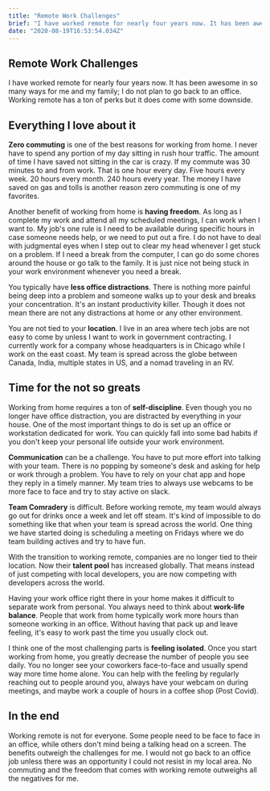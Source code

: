 ```yaml
---
title: "Remote Work Challenges"
brief: "I have worked remote for nearly four years now. It has been awesome in so many ways for me and my family; I do not plan to go back to an office. Working remote has a ton of perks but it does come with some downside.\nEverything I love about it\nZero co..."
date: "2020-08-19T16:53:54.034Z"
---
```


## Remote Work Challenges

I have worked remote for nearly four years now. It has been awesome in so many ways for me and my family; I do not plan to go back to an office. Working remote has a ton of perks but it does come with some downside.

## Everything I love about it
**Zero commuting** is one of the best reasons for working from home. I never have to spend any portion of my day sitting in rush hour traffic. The amount of time I have saved not sitting in the car is crazy. If my commute was 30 minutes to and from work. That is one hour every day. Five hours every week. 20 hours every month. 240 hours every year. The money I have saved on gas and tolls is another reason zero commuting is one of my favorites.

Another benefit of working from home is **having freedom**. As long as I complete my work and attend all my scheduled meetings, I can work when I want to. My job's one rule is I need to be available during specific hours in case someone needs help, or we need to put out a fire. I do not have to deal with judgmental eyes when I step out to clear my head whenever I get stuck on a problem. If I need a break from the computer, I can go do some chores around the house or go talk to the family. It is just nice not being stuck in your work environment whenever you need a break.

You typically have **less office distractions**. There is nothing more painful being deep into a problem and someone walks up to your desk and breaks your concentration. It's an instant productivity killer. Though it does not mean there are not any distractions at home or any other environment.

You are not tied to your **location**. I live in an area where tech jobs are not easy to come by unless I want to work in government contracting. I currently work for a company whose headquarters is in Chicago while I work on the east coast. My team is spread across the globe between Canada, India, multiple states in US, and a nomad traveling in an RV.

## Time for the not so greats
Working from home requires a ton of **self-discipline**. Even though you no longer have office distraction, you are distracted by everything in your house. One of the most important things to do is set up an office or workstation dedicated for work. You can quickly fall into some bad habits if you don't keep your personal life outside your work environment.

**Communication** can be a challenge. You have to put more effort into talking with your team. There is no popping by someone's desk and asking for help or work through a problem. You have to rely on your chat app and hope they reply in a timely manner. My team tries to always use webcams to be more face to face and try to stay active on slack.

**Team Comradery** is difficult. Before working remote, my team would always go out for drinks once a week and let off steam. It's kind of impossible to do something like that when your team is spread across the world. One thing we have started doing is scheduling a meeting on Fridays where we do team building actives and try to have fun.

With the transition to working remote, companies are no longer tied to their location. Now their **talent pool** has increased globally. That means instead of just competing with local developers, you are now competing with developers across the world.

Having your work office right there in your home makes it difficult to separate work from personal. You always need to think about **work-life balance**. People that work from home typically work more hours than someone working in an office. Without having that pack up and leave feeling, it's easy to work past the time you usually clock out.

I think one of the most challenging parts is **feeling isolated**. Once you start working from home, you greatly decrease the number of people you see daily. You no longer see your coworkers face-to-face and usually spend way more time home alone. You can help with the feeling by regularly reaching out to people around you, always have your webcam on during meetings, and maybe work a couple of hours in a coffee shop (Post Covid).

## In the end
Working remote is not for everyone. Some people need to be face to face in an office, while others don't mind being a talking head on a screen. The benefits outweigh the challenges for me. I would not go back to an office job unless there was an opportunity I could not resist in my local area. No commuting and the freedom that comes with working remote outweighs all the negatives for me.
